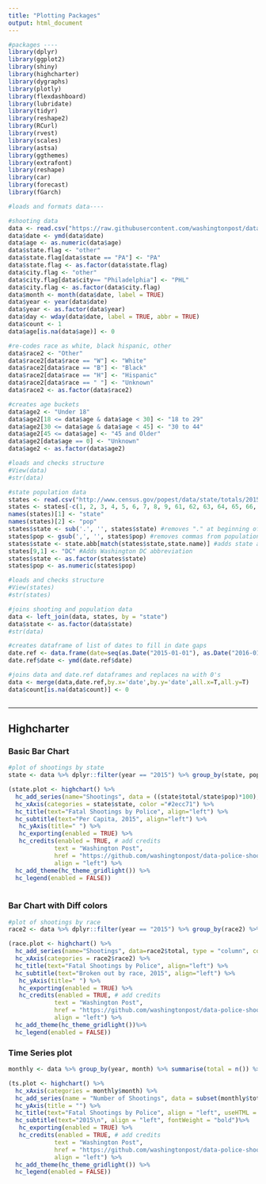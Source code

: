 ```yaml
---
title: "Plotting Packages"
output: html_document
---
```

```r

#packages ----
library(dplyr)
library(ggplot2)
library(shiny)
library(highcharter)
library(dygraphs)
library(plotly)
library(flexdashboard)
library(lubridate)
library(tidyr)
library(reshape2)
library(RCurl)
library(rvest)
library(scales)
library(astsa)
library(ggthemes)
library(extrafont)
library(reshape)
library(car)
library(forecast)
library(fGarch)

#loads and formats data----

#shooting data
data <- read.csv("https://raw.githubusercontent.com/washingtonpost/data-police-shootings/master/fatal-police-shootings-data.csv")
data$date <- ymd(data$date)
data$age <- as.numeric(data$age)
data$state.flag <- "other"
data$state.flag[data$state == "PA"] <- "PA"
data$state.flag <- as.factor(data$state.flag)
data$city.flag <- "other"
data$city.flag[data$city== "Philadelphia"] <- "PHL"
data$city.flag <- as.factor(data$city.flag)
data$month <- month(data$date, label = TRUE)
data$year <- year(data$date)
data$year <- as.factor(data$year)
data$day <- wday(data$date, label = TRUE, abbr = TRUE)
data$count <- 1
data$age[is.na(data$age)] <- 0

#re-codes race as white, black hispanic, other
data$race2 <- "Other"
data$race2[data$race == "W"] <- "White"
data$race2[data$race == "B"] <- "Black"
data$race2[data$race == "H"] <- "Hispanic"
data$race2[data$race == " "] <- "Unknown"
data$race2 <- as.factor(data$race2)

#creates age buckets
data$age2 <- "Under 18"
data$age2[18 <= data$age & data$age < 30] <- "18 to 29"
data$age2[30 <= data$age & data$age < 45] <- "30 to 44"
data$age2[45 <= data$age] <- "45 and Older"
data$age2[data$age == 0] <- "Unknown"
data$age2 <- as.factor(data$age2)

#loads and checks structure
#View(data)
#str(data)

#state population data
states <- read.csv("http://www.census.gov/popest/data/state/totals/2015/tables/NST-EST2015-01.csv", header = FALSE)
states <- states[-c(1, 2, 3, 4, 5, 6, 7, 8, 9, 61, 62, 63, 64, 65, 66, 67), -c(2,3,4,5,6,7,8)] #removes unwanted rows and columns, keeps only 2015 population and state name
names(states)[1] <- "state"
names(states)[2] <- "pop"
states$state <- sub('.', '', states$state) #removes "." at beginning of state names
states$pop <- gsub(',', '', states$pop) #removes commas from population column
states$state <- state.abb[match(states$state,state.name)] #adds state abbreviations
states[9,1] <- "DC" #Adds Washington DC abbreviation
states$state <- as.factor(states$state)
states$pop <- as.numeric(states$pop)

#loads and checks structure
#View(states)
#str(states)

#joins shooting and population data
data <- left_join(data, states, by = "state")
data$state <- as.factor(data$state)
#str(data)

#creates dataframe of list of dates to fill in date gaps
date.ref <- data.frame(date=seq(as.Date("2015-01-01"), as.Date("2016-01-15"), by="days"))
date.ref$date <- ymd(date.ref$date)

#joins data and date.ref dataframes and replaces na with 0's
data <- merge(data,date.ref,by.x='date',by.y='date',all.x=T,all.y=T)
data$count[is.na(data$count)] <- 0



```

-----------------------------------------------------------------------
## Highcharter {.tabset}

### Basic Bar Chart
```r
#plot of shootings by state
state <- data %>% dplyr::filter(year == "2015") %>% group_by(state, pop) %>% summarise(total = n())

(state.plot <- highchart() %>%
  hc_add_series(name="Shootings", data = ((state$total/state$pop)*100), type = "column") %>%
  hc_xAxis(categories = state$state, color ="#2ecc71") %>%
  hc_title(text="Fatal Shootings by Police", align="left") %>%
  hc_subtitle(text="Per Capita, 2015", align="left") %>%
   hc_yAxis(title=" ") %>%
   hc_exporting(enabled = TRUE) %>%
   hc_credits(enabled = TRUE, # add credits
             text = "Washington Post",
             href = "https://github.com/washingtonpost/data-police-shootings",
             align = "left") %>% 
  hc_add_theme(hc_theme_gridlight()) %>%
  hc_legend(enabled = FALSE))
  
```

### Bar Chart with Diff colors

```r
#plot of shootings by race
race2 <- data %>% dplyr::filter(year == "2015") %>% group_by(race2) %>% summarise(total = n())

(race.plot <- highchart() %>% 
  hc_add_series(name="Shootings", data=race2$total, type = "column", colorByPoint=T) %>%
  hc_xAxis(categories = race2$race2) %>%
  hc_title(text="Fatal Shootings by Police", align="left") %>%
  hc_subtitle(text="Broken out by race, 2015", align="left") %>%
   hc_yAxis(title=" ") %>%
   hc_exporting(enabled = TRUE) %>%
   hc_credits(enabled = TRUE, # add credits
             text = "Washington Post",
             href = "https://github.com/washingtonpost/data-police-shootings",
             align = "left") %>% 
  hc_add_theme(hc_theme_gridlight())%>%
  hc_legend(enabled = FALSE))
```

### Time Series plot
```r
monthly <- data %>% group_by(year, month) %>% summarise(total = n()) %>% na.omit(monthly)

(ts.plot <- highchart() %>%
  hc_xAxis(categories = monthly$month) %>%
  hc_add_series(name = "Number of Shootings", data = subset(monthly$total, monthly$year == "2015", colors = line.color)) %>%
  hc_yAxis(title = "") %>%
  hc_title(text="Fatal Shootings by Police", align = "left", useHTML = TRUE) %>%
  hc_subtitle(text="2015\n", align = "left", fontWeight = "bold")%>%
   hc_exporting(enabled = TRUE) %>%
   hc_credits(enabled = TRUE, # add credits
             text = "Washington Post",
             href = "https://github.com/washingtonpost/data-police-shootings",
             align = "left") %>% 
  hc_add_theme(hc_theme_gridlight()) %>%
  hc_legend(enabled = FALSE))
  
```


